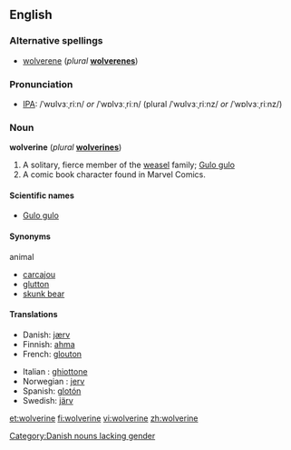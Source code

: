 ==English==

===Alternative spellings===
*[[wolverene]] (''plural'' '''[[wolverenes]]''')

===Pronunciation===
* [[Wiktionary:Pronunciation_key|IPA]]: /ˈwʊlvɜːˌriːn/ ''or'' /ˈwɒlvɜːˌriːn/ (plural /ˈwʊlvɜːˌriːnz/ ''or'' /ˈwɒlvɜːˌriːnz/)

===Noun===
'''wolverine'''  (''plural'' '''[[wolverines]]''')

# A solitary, fierce member of the [[weasel]] family; [[Gulo gulo]]
# A comic book character found in Marvel Comics.

====Scientific names====
*[[Gulo gulo]]

====Synonyms====
;animal
*[[carcajou]]
*[[glutton]]
*[[skunk bear]]

====Translations====
{{top}}
*Danish: [[jærv]] [[Category:Danish nouns lacking gender]]
*Finnish: [[ahma]]
*French: [[glouton]] {{m}}
{{mid}}
*Italian : [[ghiottone]] {{m}}
*Norwegian : [[jerv]] {{m}}
*Spanish: [[glotón]] {{m}}
*Swedish: [[järv]] {{c}}
{{bottom}}

[[et:wolverine]]
[[fi:wolverine]]
[[vi:wolverine]]
[[zh:wolverine]]